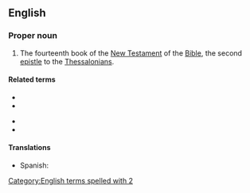 ==English==

===Proper noun===
{{en-proper noun}}

{{book of the Bible|Second Epistle to the Thessalonians}}
# {{label|en|biblical}} The fourteenth book of the [[New Testament]] of the [[Bible]], the second [[epistle]] to the [[Thessalonians]].

====Related terms====
{{rel-top}}
* {{l|en|Thess.}}
* {{l|en|1 Thess.}}
{{rel-mid}}
* {{l|en|2 Thess.}}
* {{l|en|1 Thessalonians}}
{{rel-bottom}}

====Translations====
{{trans-top|Book of the Bible}}
* Spanish: {{t|es|2 Tesalonicenses|m-p}}
{{trans-mid}}
{{trans-bottom}}

[[Category:English terms spelled with 2]]